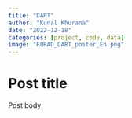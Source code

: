 ```yaml
---
title: "DART"
author: "Kunal Khurana"
date: "2022-12-18"
categories: [project, code, data]
image: "RQRAD_DART_poster_En.png"
---
```

# Post title

Post body
